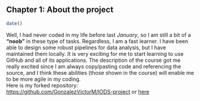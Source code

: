 ## Chapter 1: About the project

```r
date()
```

Well, I had never coded in my life before last *January*, so I am still a bit of a **"noob"** in these type of tasks. Regardless, I am a fast learner. I have been able to design some robust pipelines for data analysis, but I have maintained them locally. It is very exciting for me to start learning to use GitHub and all of its applications. The description of the course got me really excited since I am always copy/pasting code and referencing the source, and I think these abilities (those shown in the course) will enable me to be more agile in my coding.  
Here is my forked repository:  
<https://github.com/GonzalezVictorM/IODS-project>
or [here](https://github.com/GonzalezVictorM/IODS-project)